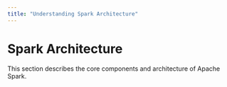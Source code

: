 ```yaml
---
title: "Understanding Spark Architecture"
---
```


# Spark Architecture

This section describes the core components and architecture of Apache Spark.
